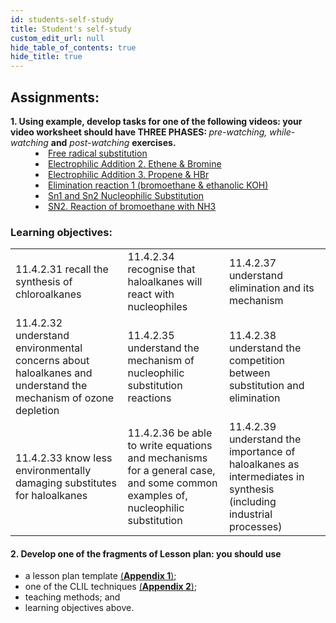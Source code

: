 ```yaml
---
id: students-self-study
title: Student's self-study
custom_edit_url: null
hide_table_of_contents: true
hide_title: true
---
```


## Assignments:

<dl>
  <dt>
    <strong>
      1. Using example, develop tasks for one of the following videos: your
      video worksheet should have THREE PHASES:
    </strong>
    <em> pre-watching, while-watching</em> <strong>and</strong> <em>
      post-watching
    </em> <strong>exercises.</strong>
  </dt>
  <dd>
    <li>
      <a href='https://www.youtube.com/watch?v=Vb_IXk9TrEw'>
        Free radical substitution
      </a>
    </li>
    <li>
      <a href='https://www.youtube.com/watch?v=eoBCsE_PCas&list=UUq8D30gXUJvMsPqf6gnZlLg&index=42'>
        Electrophilic Addition 2. Ethene & Bromine
      </a>
    </li>
    <li>
      <a href='https://www.youtube.com/watch?v=QCJVYXSkPsY'>
        Electrophilic Addition 3. Propene & HBr
      </a>
    </li>
    <li>
      <a href='https://www.youtube.com/watch?v=rBYaYAjAp2w&list=UUq8D30gXUJvMsPqf6gnZlLg&index=23'>
        Elimination reaction 1 (bromoethane & ethanolic KOH)
      </a>
    </li>
    <li>
      <a href='https://www.youtube.com/watch?v=Bg3c5c9b1BQ&list=UUq8D30gXUJvMsPqf6gnZlLg&index=63'>
        Sn1 and Sn2 Nucleophilic Substitution
      </a>
    </li>
    <li>
      <a href='https://www.youtube.com/watch?v=VkhbH5lSKMs&list=UUq8D30gXUJvMsPqf6gnZlLg&index=22'>
        SN2. Reaction of bromoethane with NH3
      </a>
    </li>
  </dd>
</dl>

### Learning objectives:

<table>
  <tr>
    <td>
      11.4.2.31 recall the synthesis of chloroalkanes
    </td>
    <td>11.4.2.34 recognise that haloalkanes will react with nucleophiles</td>
    <td>
      11.4.2.37 understand elimination and its mechanism
    </td>
  </tr>
  <tr>
    <td>
      11.4.2.32 understand environmental concerns about haloalkanes and understand the mechanism of ozone depletion
    </td>
    <td>
      11.4.2.35 understand the mechanism of nucleophilic substitution reactions
    </td>
    <td>
      11.4.2.38 understand the competition between substitution and elimination
    </td>
  </tr>
  <tr>
    <td>
      11.4.2.33 know less environmentally damaging substitutes for haloalkanes
    </td>
    <td>
      11.4.2.36 be able to write equations and mechanisms for a general case, and some common examples of, nucleophilic substitution
    </td>
    <td>
      11.4.2.39 understand the importance of haloalkanes as intermediates in synthesis (including industrial processes)
    </td>
  </tr>
</table>

#### 2. Develop one of the fragments of Lesson plan: you should use

- a lesson plan template [(**Appendix 1**)](../appendix/appendix-1);
- one of the CLIL techniques [(**Appendix 2**)](../appendix/appendix-2);
- teaching methods; and
- learning objectives above.

